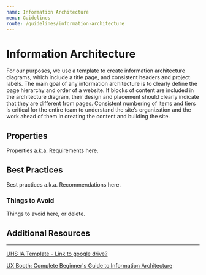 ```yaml
---
name: Information Architecture
menu: Guidelines
route: /guidelines/information-architecture
---
```


# Information Architecture

For our purposes, we use a template to create information architecture diagrams, which include a title page, 
and consistent headers and project labels. The main goal of any information architecture is to clearly define 
the page hierarchy and order of a website. If blocks of content are included in the architecture diagram, 
their design and placement should clearly indicate that they are different from pages. Consistent numbering 
of items and tiers is critical for the entire team to understand the site’s organization and the work ahead 
of them in creating the content and building the site.

## Properties

Properties a.k.a. Requirements here.

## Best Practices

Best practices a.k.a. Recommendations here.

### Things to Avoid

Things to avoid here, or delete.

## Additional Resources
---

[UHS IA Template - Link to google drive?](http://www.example.com)

[UX Booth: Complete Beginner's Guide to 
Information Architecture](https://www.uxbooth.com/articles/complete-beginners-guide-to-information-architecture/)